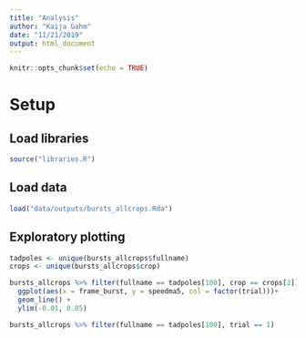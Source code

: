 ```yaml
---
title: "Analysis"
author: "Kaija Gahm"
date: "11/21/2019"
output: html_document
---
```


```r
knitr::opts_chunk$set(echo = TRUE)
```

# Setup
## Load libraries
```r
source("libraries.R")
```

## Load data
```r
load("data/outputs/bursts_allcrops.Rda")
```

## Exploratory plotting
```r
tadpoles <- unique(bursts_allcrops$fullname)
crops <- unique(bursts_allcrops$crop)

bursts_allcrops %>% filter(fullname == tadpoles[100], crop == crops[2]) %>% 
  ggplot(aes(x = frame_burst, y = speedma5, col = factor(trial)))+
  geom_line() +
  ylim(-0.01, 0.05)

bursts_allcrops %>% filter(fullname == tadpoles[100], trial == 1)
```

